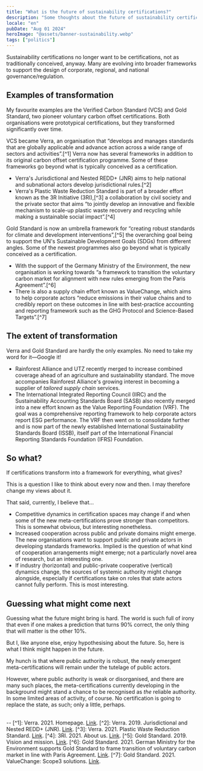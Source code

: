 ```yaml
---
title: "What is the future of sustainability certifications?"
description: "Some thoughts about the future of sustainability certifications and, more generally, private authority"
locale: "en"
pubDate: "Aug 01 2024"
heroImage: "@assets/banner-sustainability.webp"
tags: ["politics"]
---
```


Sustainability certifications no longer want to be certifications, not as traditionally conceived, anyway. Many are evolving into broader frameworks to support the design of corporate, regional, and national governance/regulation.

## Examples of transformation
My favourite examples are the Verified Carbon Standard (VCS) and Gold Standard, two pioneer voluntary carbon offset certifications. Both organisations were prototypical certifications, but they transformed significantly over time.

VCS became Verra, an organisation that “develops and manages standards that are globally applicable and advance action across a wide range of sectors and activities”.[^1] Verra now has several frameworks in addition to its original carbon offset certification programme. Some of these frameworks go beyond what is typically conceived as a certification.
- Verra's Jurisdictional and Nested REDD+ (JNR) aims to help national and subnational actors develop jurisdictional rules.[^2]
- Verra's Plastic Waste Reduction Standard is part of a broader effort known as the 3R Initiative (3RI),[^3] a collaboration by civil society and the private sector that aims “to jointly develop an innovative and flexible mechanism to scale-up plastic waste recovery and recycling while making a sustainable social impact”.[^4]

Gold Standard is now an umbrella framework for “creating robust standards for climate and development interventions”,[^5] the overarching goal being to support the UN's Sustainable Development Goals (SDGs) from different angles. Some of the newest programmes also go beyond what is typically conceived as a certification. 
- With the support of the Germany Ministry of the Environment, the new organisation is working towards “a framework to transition the voluntary carbon market for alignment with new rules emerging from the Paris Agreement”.[^6]
- There is also a supply chain effort known as ValueChange, which aims to help corporate actors “reduce emissions in their value chains and to credibly report on these outcomes in line with best-practice accounting and reporting framework such as the GHG Protocol and Science-Based Targets”.[^7]

## The extent of transformation
Verra and Gold Standard are hardly the only examples. No need to take my word for it—Google it! 
- Rainforest Alliance and UTZ recently merged to increase combined coverage ahead of an agriculture and sustainability standard. The move accompanies Rainforest Alliance's growing interest in becoming a supplier of *tailored supply chain* services. 
- The International Integrated Reporting Council (IIRC) and the Sustainability Accounting Standards Board (SASB) also recently merged into a new effort known as the Value Reporting Foundation (VRF). The goal was a comprehensive reporting framework to help corporate actors report ESG performance. The VRF then went on to consolidate further and is now part of the newly established International Sustainability Standards Board (ISSB), itself part of the International Financial Reporting Standards Foundation (IFRS) Foundation.

## So what?
If certifications transform into a framework for everything, what gives?

This is a question I like to think about every now and then. I may therefore change my views about it. 

That said, currently, I believe that...
- Competitive dynamics in certification spaces may change if and when some of the new meta-certifications prove stronger than competitors. This is somewhat obvious, but interesting nonetheless.
- Increased cooperation across public and private domains might emerge. The new organisations want to support public and private actors in developing standards frameworks. Implied is the question of what kind of cooperation arrangements might emerge; not a particularly novel area of research, but an interesting one.
- If industry (horizontal) and public-private cooperative (vertical) dynamics change, the sources of systemic authority might change alongside, especially if certifications take on roles that state actors cannot fully perform. This is most interesting.

## Guessing what might come next
Guessing what the future might bring is hard. The world is such full of irony that even if one makes a prediction that turns 90% correct, the only thing that will matter is the other 10%.

But I, like anyone else, enjoy hypothesising about the future. So, here is what I think might happen in the future. 

My hunch is that where public authority is robust, the newly emergent meta-certifications will remain under the tutelage of public actors.

However, where public authority is weak or disorganised, and there are many such places, the meta-certifications currently developing in the background might stand a chance to be recognised as *the* reliable authority. In some limited areas of activity, of course. No certification is going to replace the state, as such; only a little, perhaps.

<br />
--
[^1]: Verra. 2021. Homepage. <a href="https://verra.org/" target="_blank">Link</a>.
[^2]: Verra. 2019. Jurisdictional and Nested REDD+ (JNR). <a href="https://verra.org/project/jurisdictional-and-nested-redd-framework/" target="_blank">Link</a>.
[^3]: Verra. 2021. Plastic Waste Reduction Standard. <a href="https://verra.org/project/plastic-program/" target="_blank">Link</a>.
[^4]: 3RI. 2021. About us. <a href="https://www.3rinitiative.org/about" target="_blank">Link</a>.
[^5]: Gold Standard. 2019. Vision and mission. <a href="https://www.goldstandard.org/about-us/vision-and-mission" target="_blank">Link</a>.
[^6]: Gold Standard. 2021. German Ministry for the Environment supports Gold Standard to frame transition of voluntary carbon market in line with Paris Agreement. <a href="https://www.goldstandard.org/blog-item/german-ministry-environment-supports-gold-standard-frame-transition-voluntary-carbon" target="_blank">Link</a>.
[^7]: Gold Standard. 2021. ValueChange: Scope3 solutions. <a href="https://www.goldstandard.org/our-story/valuechange-scope3-solutions" target="_blank">Link</a>.